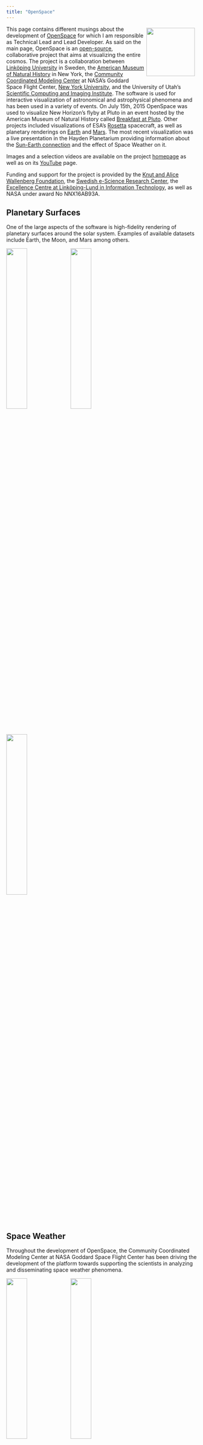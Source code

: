 ```yaml
---
title: "OpenSpace"
---
```


::: {.img-float}
![](images/openspace-icon.png){style="float: right; margin: 5px; width: 128px"}
:::

This page contains different musings about the development of [OpenSpace](http://openspaceproject.com) for which I am responsible as Technical Lead and Lead Developer.  As said on the main page, OpenSpace is an [open-source](https://github.com/OpenSpace/OpenSpace), collaborative project that aims at visualizing the entire cosmos.  The project is a collaboration between [Linköping University](https://liu.se) in Sweden, the [American Museum of Natural History](http://www.amnh.org/) in New York, the [Community Coordinated Modeling Center](https://ccmc.gsfc.nasa.gov) at NASA's Goddard Space Flight Center, [New York University](https://nyu.edu), and the University of Utah's [Scientific Computing and Imaging Institute](https://www.sci.utah.edu).  The software is used for interactive visualization of astronomical and astrophysical phenomena and has been used in a variety of events.  On July 15th, 2015 OpenSpace was used to visualize New Horizon's flyby at Pluto in an event hosted by the American Museum of Natural History called [Breakfast at Pluto](https://www.youtube.com/watch?v=oEFz5JxLd8w).  Other projects included visualizations of ESA's [Rosetta](https://www.youtube.com/watch?v=Ap4EgRi_ukM) spacecraft, as well as planetary renderings on [Earth](https://www.youtube.com/watch?v=3exuifro1aM) and [Mars](https://www.youtube.com/watch?v=NWZAg6qpMlE).  The most recent visualization was a live presentation in the Hayden Planetarium providing information about the [Sun-Earth connection](https://www.youtube.com/watch?v=rDDjcxBP6ag) and the effect of Space Weather on it.

Images and a selection videos are available on the project [homepage](http://openspaceproject.com) as well as on its [YouTube](https://youtube.com/OpenSpaceSoftware) page.

Funding and support for the project is provided by the [Knut and Alice Wallenberg Foundation](https://kaw.wallenberg.org), the [Swedish e-Science Research Center](www.e-science.se), the [Excellence Centre at Linköping-Lund in Information Technology](https://www.liu.se/elliit), as well as NASA under award No NNX16AB93A.


## Planetary Surfaces
One of the large aspects of the software is high-fidelity rendering of planetary surfaces around the solar system.  Examples of available datasets include Earth, the Moon, and Mars among others.

::: {.container}
![](images/openspace-planetary-1.jpg){width=33%}
![](images/openspace-planetary-2.jpg){width=33%}
![](images/openspace-planetary-3.jpg){width=33%}
:::

## Space Weather
Throughout the development of OpenSpace, the Community Coordinated Modeling Center at NASA Goddard Space Flight Center has been driving the development of the platform towards supporting the scientists in analyzing and disseminating space weather phenomena.

::: {.container}
![](images/openspace-spaceweather-1.jpg){width=33%}
![](images/openspace-spaceweather-2.jpg){width=33%}
![](images/openspace-spaceweather-3.jpg){width=33%}
:::

## Rosetta
After the image projections that were performed with the camera of the New Horizons space craft, we focussed ourselves towards visualizing ESA's Rosetta mission around the comet 67P/Churyumov–Gerasimenko.

::: {.container}
![](images/openspace-2016-rosetta-1.jpg){width=33%}
![](images/openspace-2016-rosetta-2.jpg){width=33%}
![](images/openspace-2016-rosetta-3.jpg){width=33%}
:::

## Milky Way
These are some of the initial renderings of the Digital Universe stars combined with the Milkyway background texture that was used for the Dark Universe production.

::: {.container}
![](images/openspace-milkyway-1.jpg){width=33%}
![](images/openspace-milkyway-2.jpg){width=33%}
![](images/openspace-milkyway-3.jpg){width=33%}
:::

## Pluto Flyby 2015
On July 14th, 2015 the New Horizons space craft finally made its closest approach at Pluto and Charon and acquired lots of images and scientific measurements from the system.  During the approach, we organized a worldwide event with around 1000 people watching the events unfold live from within OpenSpace.  The event was also live-streamed to [YouTube](https://www.youtube.com/watch?v=oEFz5JxLd8w).

::: {.container}
![](images/openspace-2015-pluto-1.jpg){width=33%}
![](images/openspace-2015-pluto-2.jpg){width=33%}
![](images/openspace-2015-pluto-3.jpg){width=33%}
:::

## Pluto Palooza 2015
On May 14th, 2015 the New Horizons Team's Pluto Palooza event came to the American Museum of Natural History in New York where we presented our, still ongoing, New Horizons developments to the team.

::: {.container}
![](images/openspace-2015-palooza-1.jpg){width=33%}
![](images/openspace-2015-palooza-2.jpg){width=33%}
![](images/openspace-2015-palooza-3.jpg){width=33%}
:::

## Imersa 2015
February 2015 in Denver, USA was the first public view of OpenSpace outside of a tight inner circle.  Carter Emmart presented the ongoing developments of OpenSpace to a public in the local planetarium.  Since it was also the first time of running OpenSpace outside of the planetarium-comfort zone of the Norrköping Dome and the Hayden, it was quite the challenging experience.

::: {.container}
![](images/openspace-2015-imersa-1.jpg){width=33%}
![](images/openspace-2015-imersa-2.jpg){width=33%}
![](images/openspace-2015-imersa-3.jpg){width=33%}
:::

## About two months into the project
Everything looked very different back in February of 2014.  These were some of the first renderings using the Power Scaled Coordinates, a concept that was later abandoned for a Dynamic Scene Graph structure, which in-turn was later abandoned for a more streamlined solution.

::: {.container}
![](images/openspace-earliest-1.jpg){width=33%}
![](images/openspace-earliest-2.jpg){width=33%}
![](images/openspace-earliest-3.jpg){width=33%}
:::
